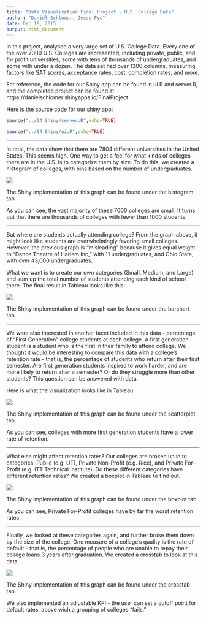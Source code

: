 ```yaml
---
title: "Data Visualization Final Project - U.S. College Data"
author: "Daniel Schlomer, Jesse Pye"
date: Dec 18, 2015
output: html_document
---
```


In this project, analysed a very large set of U.S. College Data. Every one of the over 7000 U.S. Colleges are represented, including private, public, and for profit universities, some with tens of thousands of undergraduates, and some with under a dozen. The data set had over 1300 columns, measuring factors like SAT scores, acceptance rates, cost, completion rates, and more.

For reference, the code for our Shiny app can be found in ui.R and server.R, and the completed project can be found at https://danielschlomer.shinyapps.io/FinalProject


Here is the source code for our shiny app:

```r
source("../04 Shiny/server.R",echo=TRUE)
```

```r
source("../04 Shiny/ui.R",echo=TRUE)
```

***

In total, the data show that there are 7804 different universities in the United States. This seems high. One way to get a feel for what kinds of colleges there are in the U.S. is to categorize them by size. To do this, we created a histogram of colleges, with bins based on the number of undergraduates.

![](histogram.jpg)

The Shiny implementation of this graph can be found under the histogram tab.

As you can see, the vast majority of these 7000 colleges are small. It turns out that there are thousands of colleges with fewer than 1000 students.

***

But where are students actually attending college? From the graph above, it might look like students are overwhelmingly favoring small colleges. However, the previous graph is "misleading" because it gives equal weight to "Dance Theatre of Harlem Inc," with 11 undergraduates, and Ohio State, with over 43,000 undergraduates.

What we want is to create our own categories (Small, Medium, and Large) and sum up the total number of students attending each kind of school there. The final result in Tableau looks like this:

![](barchart.png)

The Shiny implementation of this graph can be found under the barchart tab.

***

We were also interested in another facet included in this data - percentage of "First Generation" college students at each college. A first generation student is a student who is the first in their family to attend college. We thought it would be interesting to compare this data with a college's retention rate - that is, the percentage of students who return after their first semester. Are first generation students inspired to work harder, and are more likely to return after a semester? Or do they struggle more than other students? This question can be answered with data.

Here is what the visualization looks like in Tableau:

![](scatterplot.jpg)

The Shiny implementation of this graph can be found under the scatterplot tab.

As you can see, colleges with more first generation students have a lower rate of retention.

***

What else might affect retention rates? Our colleges are broken up in to categories: Public (e.g. UT), Private Non-Profit (e.g. Rice), and Private For-Profit (e.g. ITT Technical Institute). Do these different categories have different retention rates? We created a boxplot in Tableau to find out.

![](boxplot.jpg)

The Shiny implementation of this graph can be found under the boxplot tab.

As you can see, Private For-Profit colleges have by far the worst retention rates.

***

Finally, we looked at these categories again, and further broke them down by the size of the college. One measure of a college's quality is the rate of default - that is, the percentage of people who are unable to repay their college loans 3 years after graduation. We created a crosstab to look at this data.

![](crosstab.jpg)

The Shiny implementation of this graph can be found under the crosstab tab.

We also implemented an adjustable KPI - the user can set a cutoff point for default rates, above wich a grouping of colleges "fails."
